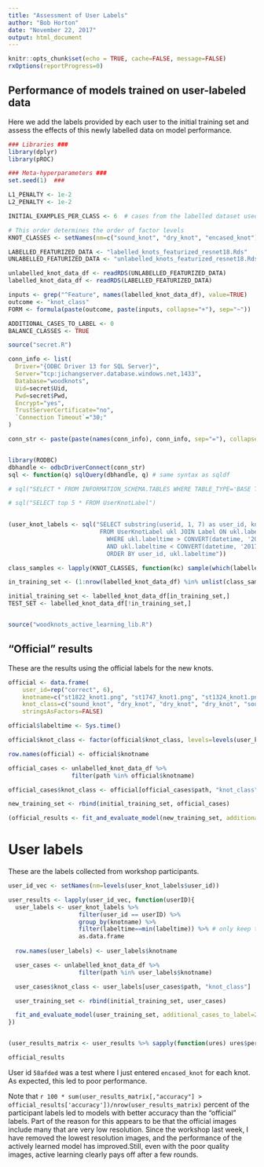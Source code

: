 ---
title: "Assessment of User Labels"
author: "Bob Horton"
date: "November 22, 2017"
output: html_document
---

```{r setup, include=FALSE}
knitr::opts_chunk$set(echo = TRUE, cache=FALSE, message=FALSE)
rxOptions(reportProgress=0)
```

## Performance of models trained on user-labeled data

Here we add the labels provided by each user to the initial training set and assess the effects of this newly labelled data on model performance.

```{r parameters}

### Libraries ###
library(dplyr)
library(pROC)

### Meta-hyperparameters ###
set.seed(1)  ###

L1_PENALTY <- 1e-2
L2_PENALTY <- 1e-2

INITIAL_EXAMPLES_PER_CLASS <- 6  # cases from the labelled dataset used to train the initial model

# This order determines the order of factor levels
KNOT_CLASSES <- setNames(nm=c("sound_knot", "dry_knot", "encased_knot"))

LABELLED_FEATURIZED_DATA <- "labelled_knots_featurized_resnet18.Rds"
UNLABELLED_FEATURIZED_DATA <- "unlabelled_knots_featurized_resnet18.Rds"

unlabelled_knot_data_df <- readRDS(UNLABELLED_FEATURIZED_DATA)
labelled_knot_data_df <- readRDS(LABELLED_FEATURIZED_DATA)

inputs <- grep("^Feature", names(labelled_knot_data_df), value=TRUE)
outcome <- "knot_class"
FORM <- formula(paste(outcome, paste(inputs, collapse="+"), sep="~"))

ADDITIONAL_CASES_TO_LABEL <- 0 
BALANCE_CLASSES <- TRUE
```

```{r user_label_data}

source("secret.R")

conn_info <- list(
  Driver="{ODBC Driver 13 for SQL Server}",
  Server="tcp:jichangserver.database.windows.net,1433",
  Database="woodknots",
  Uid=secret$Uid,
  Pwd=secret$Pwd,
  Encrypt="yes",
  TrustServerCertificate="no",
  `Connection Timeout`="30;"
)

conn_str <- paste(paste(names(conn_info), conn_info, sep="="), collapse=";")


library(RODBC)
dbhandle <- odbcDriverConnect(conn_str)
sql <- function(q) sqlQuery(dbhandle, q) # same syntax as sqldf

# sql("SELECT * FROM INFORMATION_SCHEMA.TABLES WHERE TABLE_TYPE='BASE TABLE'")

# sql("SELECT top 5 * FROM UserKnotLabel")

  
(user_knot_labels <- sql("SELECT substring(userid, 1, 7) as user_id, knotname, label_value + '_knot' as knot_class, ukl.labeltime labeltime
                          FROM UserKnotLabel ukl JOIN Label ON ukl.labelid = Label.label_id
                            WHERE ukl.labeltime > CONVERT(datetime, '2017-11-22 04:45:00', 120)
                            AND ukl.labeltime < CONVERT(datetime, '2017-11-22 06:00:00', 120)
                            ORDER BY user_id, ukl.labeltime"))


```

```{r initial_training_set}
class_samples <- lapply(KNOT_CLASSES, function(kc) sample(which(labelled_knot_data_df$knot_class == kc), INITIAL_EXAMPLES_PER_CLASS))

in_training_set <- (1:nrow(labelled_knot_data_df) %in% unlist(class_samples))

initial_training_set <- labelled_knot_data_df[in_training_set,]
TEST_SET <- labelled_knot_data_df[!in_training_set,]


source("woodknots_active_learning_lib.R")

```

## "Official" results

These are the results using the official labels for the new knots.
```{r official_labels}
official <- data.frame(
	user_id=rep("correct", 6),
	knotname=c("st1822_knot1.png", "st1747_knot1.png", "st1324_knot1.png", "st1171_knot0.png", "st1165_knot0.png", "st1112_knot0.png"), 
	knot_class=c("sound_knot", "dry_knot", "dry_knot", "dry_knot", "sound_knot", NA),
	stringsAsFactors=FALSE)

official$labeltime <- Sys.time()

official$knot_class <- factor(official$knot_class, levels=levels(user_knot_labels$knot_class))

row.names(official) <- official$knotname

official_cases <- unlabelled_knot_data_df %>%
                  filter(path %in% official$knotname)

official_cases$knot_class <- official[official_cases$path, "knot_class"]

new_training_set <- rbind(initial_training_set, official_cases)

(official_results <- fit_and_evaluate_model(new_training_set, additional_cases_to_label=2)$performance)

```

# User labels

These are the labels collected from workshop participants.

```{r evaluate_user_labelled_datasets}

user_id_vec <- setNames(nm=levels(user_knot_labels$user_id))

user_results <- lapply(user_id_vec, function(userID){
  user_labels <- user_knot_labels %>% 
                    filter(user_id == userID) %>% 
                    group_by(knotname) %>% 
                    filter(labeltime==min(labeltime)) %>% # only keep the last label they chose
                    as.data.frame
  
  row.names(user_labels) <- user_labels$knotname

  user_cases <- unlabelled_knot_data_df %>%
                    filter(path %in% user_labels$knotname)

  user_cases$knot_class <- user_labels[user_cases$path, "knot_class"]

  user_training_set <- rbind(initial_training_set, user_cases)

  fit_and_evaluate_model(user_training_set, additional_cases_to_label=2)
})


(user_results_matrix <- user_results %>% sapply(function(ures) ures$performance) %>% t)

official_results

```

User id `58afded` was a test where I just entered `encased_knot` for each knot. As expected, this led to poor performance.

Note that `r 100 * sum(user_results_matrix[,"accuracy"] > official_results['accuracy'])/nrow(user_results_matrix)` percent of the participant labels led to models with better accuracy than the "official" labels. Part of the reason for this appears to be that the official images include many that are very low resolution. Since the workshop last week, I have removed the lowest resolution images, and the performance of the actively learned model has improved.Still, even with the poor quality images, active learning clearly pays off after a few rounds.
